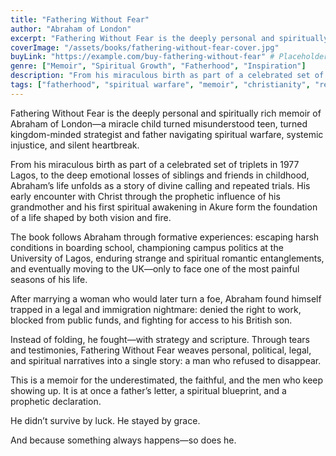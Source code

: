 ```yaml
---
title: "Fathering Without Fear"
author: "Abraham of London"
excerpt: "Fathering Without Fear is the deeply personal and spiritually rich memoir of Abraham of London—a miracle child turned misunderstood teen, turned kingdom-minded strategist and father navigating spiritual warfare, systemic injustice, and silent heartbreak."
coverImage: "/assets/books/fathering-without-fear-cover.jpg"
buyLink: "https://example.com/buy-fathering-without-fear" # Placeholder: Replace with your actual book's buying link (Amazon, website, etc.)
genre: ["Memoir", "Spiritual Growth", "Fatherhood", "Inspiration"]
description: "From his miraculous birth as part of a celebrated set of triplets in 1977 Lagos, to the deep emotional losses of siblings and friends in childhood, Abraham’s life unfolds as a story of divine calling and repeated trials. His early encounter with Christ through the prophetic influence of his grandmother and his first spiritual awakening in Akure form the foundation of a life shaped by both vision and fire."
tags: ["fatherhood", "spiritual warfare", "memoir", "christianity", "resilience", "faith", "justice", "nigeria", "uk"]
---
```


Fathering Without Fear is the deeply personal and spiritually rich memoir of Abraham of London—a miracle child turned misunderstood teen, turned kingdom-minded strategist and father navigating spiritual warfare, systemic injustice, and silent heartbreak.

From his miraculous birth as part of a celebrated set of triplets in 1977 Lagos, to the deep emotional losses of siblings and friends in childhood, Abraham’s life unfolds as a story of divine calling and repeated trials. His early encounter with Christ through the prophetic influence of his grandmother and his first spiritual awakening in Akure form the foundation of a life shaped by both vision and fire.

The book follows Abraham through formative experiences: escaping harsh conditions in boarding school, championing campus politics at the University of Lagos, enduring strange and spiritual romantic entanglements, and eventually moving to the UK—only to face one of the most painful seasons of his life.

After marrying a woman who would later turn a foe, Abraham found himself trapped in a legal and immigration nightmare: denied the right to work, blocked from public funds, and fighting for access to his British son.

Instead of folding, he fought—with strategy and scripture. Through tears and testimonies, Fathering Without Fear weaves personal, political, legal, and spiritual narratives into a single story: a man who refused to disappear.

This is a memoir for the underestimated, the faithful, and the men who keep showing up. It is at once a father’s letter, a spiritual blueprint, and a prophetic declaration.

He didn’t survive by luck. He stayed by grace.

And because something always happens—so does he.
